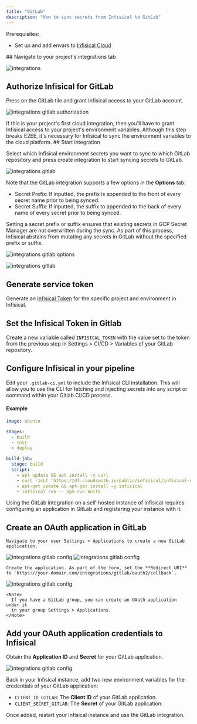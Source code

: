 ---
title: "GitLab"
description: "How to sync secrets from Infisical to GitLab"
---

<Tabs>
  <Tab title="Usage">
  Prerequisites:

- Set up and add envars to [Infisical Cloud](https://app.infisical.com)

<AccordionGroup>
  <Accordion title="Standard">
  ## Navigate to your project's integrations tab

![integrations](../../images/integrations.png)

## Authorize Infisical for GitLab

Press on the GitLab tile and grant Infisical access to your GitLab account.

![integrations gitlab authorization](../../images/integrations/gitlab/integrations-gitlab-auth.png)

<Info>
  If this is your project's first cloud integration, then you'll have to grant
  Infisical access to your project's environment variables. Although this step
  breaks E2EE, it's necessary for Infisical to sync the environment variables to
  the cloud platform.
</Info>
## Start integration

Select which Infisical environment secrets you want to sync to which GitLab repository and press create integration to start syncing secrets to GitLab.

![integrations gitlab](../../images/integrations/gitlab/integrations-gitlab-create.png)

Note that the GitLab integration supports a few options in the **Options** tab:

- Secret Prefix: If inputted, the prefix is appended to the front of every secret name prior to being synced.
- Secret Suffix: If inputted, the suffix to appended to the back of every name of every secret prior to being synced.

Setting a secret prefix or suffix ensures that existing secrets in GCP Secret Manager are not overwritten during the sync. As part of this process, Infisical abstains from mutating any secrets in GitLab without the specified prefix or suffix.

![integrations gitlab options](../../images/integrations/gitlab/integrations-gitlab-create-options.png)

![integrations gitlab](../../images/integrations/gitlab/integrations-gitlab.png)
  </Accordion>
  <Accordion title="Pipeline">
  ## Generate service token

Generate an [Infisical Token](/documentation/platform/token) for the specific project and environment in Infisical.

## Set the Infisical Token in Gitlab

Create a new variable called `INFISICAL_TOKEN` with the value set to the token from the previous step in Settings > CI/CD > Variables of your GitLab repository.

## Configure Infisical in your pipeline

Edit your `.gitlab-ci.yml` to include the Infisical CLI installation. This will allow you to use the CLI for fetching and injecting secrets into any script or command within your Gitlab CI/CD process.

#### Example

```yaml
image: ubuntu

stages:
  - build
  - test
  - deploy

build-job:
  stage: build
  script:
    - apt update && apt install -y curl
    - curl -1sLf 'https://dl.cloudsmith.io/public/infisical/infisical-cli/setup.deb.sh' | bash
    - apt-get update && apt-get install -y infisical
    - infisical run -- npm run build
```
  </Accordion>
</AccordionGroup>
  </Tab>
  <Tab title="Self-Hosted Setup">
  Using the GitLab integration on a self-hosted instance of Infisical requires configuring an application in GitLab
  and registering your instance with it.

  ## Create an OAuth application in GitLab
    
    Navigate to your user Settings > Applications to create a new GitLab application.
   
   ![integrations gitlab config](../../images/integrations/gitlab/integrations-gitlab-config-edit-profile.png) 
   ![integrations gitlab config](../../images/integrations/gitlab/integrations-gitlab-config-new-app.png) 
    
    Create the application. As part of the form, set the **Redirect URI** to `https://your-domain.com/integrations/gitlab/oauth2/callback`.

   ![integrations gitlab config](../../images/integrations/gitlab/integrations-gitlab-config-new-app-form.png) 
   
    <Note>
      If you have a GitLab group, you can create an OAuth application under it
      in your group Settings > Applications.
    </Note>
   
   ## Add your OAuth application credentials to Infisical
   
   Obtain the **Application ID** and **Secret** for your GitLab application.
   
   ![integrations gitlab config](../../images/integrations/gitlab/integrations-gitlab-config-credentials.png) 
   
   Back in your Infisical instance, add two new environment variables for the credentials of your GitLab application:

   - `CLIENT_ID_GITLAB`: The **Client ID** of your GitLab application.
   - `CLIENT_SECRET_GITLAB`: The **Secret** of your GitLab application.
   
  Once added, restart your Infisical instance and use the GitLab integration.
  
  </Tab>
</Tabs>

